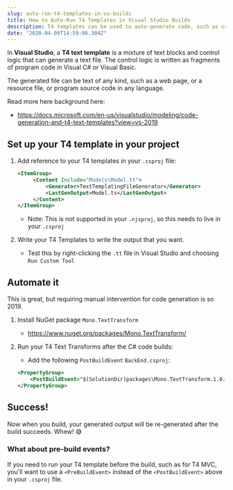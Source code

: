 ```yaml
---
slug: auto-run-t4-templates-in-vs-builds
title: How to Auto-Run T4 Templates in Visual Studio Builds
description: T4 templates can be used to auto-generate code, such as creating TypeScript types from C# class/enums. Remove the manual step by automatically running your templates as part of the build process.
date: "2020-04-09T14:59:06.304Z"
---
```


In **Visual Studio**, a **T4 text template** is a mixture of text blocks and control logic that can generate a text file. The control logic is written as fragments of program code in Visual C# or Visual Basic.

The generated file can be text of any kind, such as a web page, or a resource file, or program source code in any language.

Read more here background here:

- https://docs.microsoft.com/en-us/visualstudio/modeling/code-generation-and-t4-text-templates?view=vs-2019

## Set up your T4 template in your project

1. Add reference to your T4 templates in your `.csproj` file:

   ```xml
   <ItemGroup>
        <Content Include="Models\Model.tt">
            <Generator>TextTemplatingFileGenerator</Generator>
            <LastGenOutput>Model.ts</LastGenOutput>
        </Content>
   </ItemGroup>
   ```

   - Note: This is not supported in your `.njsproj`, so this needs to live in your `.csproj`

1. Write your T4 Templates to write the output that you want.

   - Test this by right-clicking the `.tt` file in Visual Studio and choosing `Run Custom Tool`

## Automate it

This is great, but requiring manual intervention for code generation is so 2019.

1. Install NuGet package `Mono.TextTransform`

   - https://www.nuget.org/packages/Mono.TextTransform/

1. Run your T4 Text Transforms after the C# code builds:

   - Add the following `PostBuildEvent` `BackEnd.csproj`:

   ```xml
   <PropertyGroup>
       <PostBuildEvent>"$(SolutionDir)packages\Mono.TextTransform.1.0.0\tools\TextTransform.exe" "$(ProjectDir)Models\Model.tt" -a=outDir!"$(TargetDir)$(ConfigurationName)\"</PostBuildEvent>
   </PropertyGroup>
   ```

## Success!

Now when you build, your generated output will be re-generated after the build succeeds. Whew! 😅

### What about pre-build events?

If you need to run your T4 template before the build, such as for T4 MVC, you'll want to use a `<PreBuildEvent>` instead of the `<PostBuildEvent>` above in your `.csproj` file.
